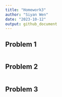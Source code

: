 ```yaml
---
title: "Homework3"
author: "Siyan Wen"
date: "2023-10-12"
output: github_document
---
```


## Problem 1
```r

```

## Problem 2
```r

```
## Problem 3
```r

```
